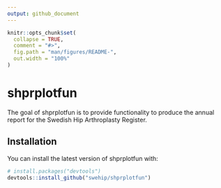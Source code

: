 ```yaml
---
output: github_document
---
```


<!-- README.md is generated from README.Rmd. Please edit that file -->

```r
knitr::opts_chunk$set(
  collapse = TRUE,
  comment = "#>",
  fig.path = "man/figures/README-",
  out.width = "100%"
)
```
# shprplotfun

The goal of shprplotfun is to provide functionality to produce the annual report for the Swedish Hip Arthroplasty Register.

## Installation

You can install the latest version of shprplotfun with:

``` r
# install.packages("devtools")
devtools::install_github("swehip/shprplotfun")
```
